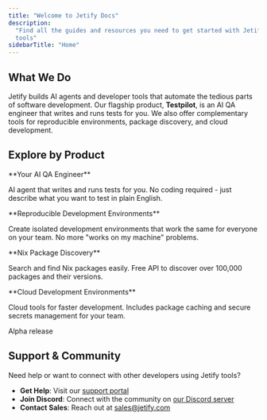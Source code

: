 ```yaml
---
title: "Welcome to Jetify Docs"
description:
  "Find all the guides and resources you need to get started with Jetify's AI agents and developer
  tools"
sidebarTitle: "Home"
---
```


## What We Do

Jetify builds AI agents and developer tools that automate the tedious parts of software development.
Our flagship product, **Testpilot**, is an AI QA engineer that writes and runs tests for you. We
also offer complementary tools for reproducible environments, package discovery, and cloud
development.

## Explore by Product

<CardGroup cols={2}>
<Card title="Testpilot" icon="rocket" href="/docs/testpilot/">
**Your AI QA Engineer**

AI agent that writes and runs tests for you. No coding required - just describe what you want to
test in plain English.

</Card>

<Card title="Devbox" icon="box" href="/docs/devbox/">
**Reproducible Development Environments**

Create isolated development environments that work the same for everyone on your team. No more
"works on my machine" problems.

</Card>

<Card title="NixHub API" icon="gear" href="/docs/nixhub/">
**Nix Package Discovery**

Search and find Nix packages easily. Free API to discover over 100,000 packages and their versions.

</Card>

<Card title="Jetify Cloud" icon="cloud" href="/docs/cloud/">
**Cloud Development Environments**

Cloud tools for faster development. Includes package caching and secure secrets management for your
team.

<Info>
Alpha release
</Info>
</Card>
</CardGroup>

## Support & Community

Need help or want to connect with other developers using Jetify tools?

- **Get Help**: Visit our [support portal](https://help.jetify.com)
- **Join Discord**: Connect with the community on [our Discord server](https://discord.gg/jetify)
- **Contact Sales**: Reach out at [sales@jetify.com](mailto:sales@jetify.com)
